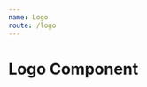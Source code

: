 ```yaml
---
name: Logo
route: /logo
---
```



# Logo Component

<Playground>
  <div style={{height: '48px'}}>
    <Logo
      iconSrc={`https://gw.alipayobjects.com/zos/rmsportal/KDpgvguMpGfqaHPjicRK.svg`}
      logoSrc={`https://gw.alipayobjects.com/zos/rmsportal/DkKNubTaaVsKURhcVGkh.svg`}
    />
  </div>
</Playground>
